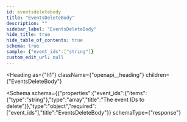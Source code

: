 ```yaml
---
id: eventsdeletebody
title: "EventsDeleteBody"
description: ""
sidebar_label: "EventsDeleteBody"
hide_title: true
hide_table_of_contents: true
schema: true
sample: {"event_ids":["string"]}
custom_edit_url: null
---
```



<Heading
  as={"h1"}
  className={"openapi__heading"}
  children={"EventsDeleteBody"}
>
</Heading>





<Schema
  schema={{"properties":{"event_ids":{"items":{"type":"string"},"type":"array","title":"The event IDs to delete"}},"type":"object","required":["event_ids"],"title":"EventsDeleteBody"}}
  schemaType={"response"}
>
  
</Schema>
            